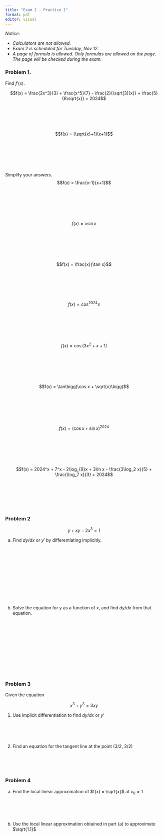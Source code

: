 ```yaml
---
title: "Exam 2 - Practice 1"
format: pdf
editor: visual
---
```


*Notice:*

-   *Calculators are not allowed.*
-   *Exam 2 is scheduled for Tuesday, Nov 12.*
-   *A page of formula is allowed. Only formulas are allowed on the page. The page will be checked during the exam.*

### Problem 1.

Find $f'(x)$.

$$f(x) =  \frac{2x^3}{3} + \frac{x^5}{7} - \frac{2}{\sqrt[3]{x}} + \frac{5}{6\sqrt{x}} + 2024$$

\
\
\
\

$$f(x) = (\sqrt{x}+1)(x+1)$$

\
\
\
\
\

Simplify your answers. $$f(x) = \frac{x-1}{x+1}$$

\
\
\
\
\

$$f(x) = x\sin x$$

\
\
\
\
\

$$f(x) = \frac{x}{\tan x}$$
\
\
\
\
\

$$f(x) = \cos^{2024} x$$

\
\
\
\
\

$$f(x) = \cos(3x^2+x+1)$$

\
\
\
\
\

$$f(x) = \tan\bigg(\cos x + \sqrt{x}\bigg)$$

\
\
\
\
\

$$f(x) = \bigg(\cos x+\sin x\bigg)^{2024}$$

\
\
\
\
\

$$f(x) = 2024^x + 7^x - 2\log_{9}x + 3\ln x - \frac{3\log_2 x}{5} + \frac{\log_7 x}{3} + 2024$$

\
\
\
\
\

### Problem 2

$$
y + xy - 2x^3 = 1
$$

(a) Find $dy/dx$ or $y'$ by differentiating implicitly.

\
\
\
\
\
\
\
\
\
\

(b) Solve the equation for y as a function of x, and find $dy/dx$
from that equation.

\
\
\
\
\
\
\
\
\
\

### Problem 3

Given the equation 

$$
x^3 + y^3 = 3xy
$$

1. Use implicit differentiation to find $dy/dx$ or $y'$
\
\
\
\
\

2.  Find an equation for the tangent line at the point (3/2, 3/2)
\
\
\
\
\



### Problem 4

(a) Find the local linear approximation of $f(x) = \sqrt{x}$ at $x_0 = 1$
\
\
\
\
\



(b) Use the local linear approximation obtained in part (a) to approximate $\sqrt{1.1}$
